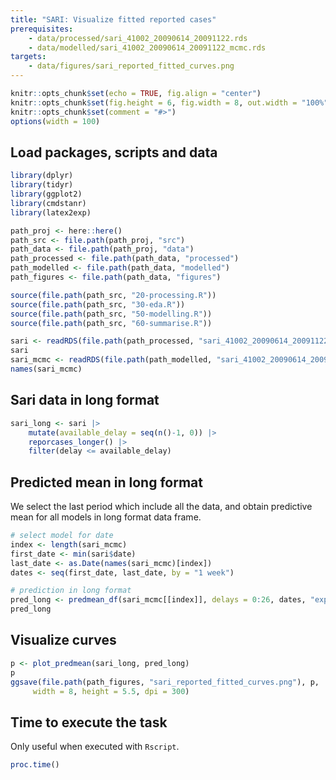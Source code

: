 ```yaml
---
title: "SARI: Visualize fitted reported cases"
prerequisites:
    - data/processed/sari_41002_20090614_20091122.rds
    - data/modelled/sari_41002_20090614_20091122_mcmc.rds
targets:
    - data/figures/sari_reported_fitted_curves.png
---
```


```r
knitr::opts_chunk$set(echo = TRUE, fig.align = "center")
knitr::opts_chunk$set(fig.height = 6, fig.width = 8, out.width = "100%")
knitr::opts_chunk$set(comment = "#>")
options(width = 100)
```

## Load packages, scripts and data

```r
library(dplyr)
library(tidyr)
library(ggplot2)
library(cmdstanr)
library(latex2exp)

path_proj <- here::here()
path_src <- file.path(path_proj, "src")
path_data <- file.path(path_proj, "data")
path_processed <- file.path(path_data, "processed")
path_modelled <- file.path(path_data, "modelled")
path_figures <- file.path(path_data, "figures")

source(file.path(path_src, "20-processing.R"))
source(file.path(path_src, "30-eda.R"))
source(file.path(path_src, "50-modelling.R"))
source(file.path(path_src, "60-summarise.R"))

sari <- readRDS(file.path(path_processed, "sari_41002_20090614_20091122.rds"))
sari
sari_mcmc <- readRDS(file.path(path_modelled, "sari_41002_20090614_20091122_mcmc.rds"))
names(sari_mcmc)
```

## Sari data in long format

```r
sari_long <- sari |>
    mutate(available_delay = seq(n()-1, 0)) |>
    reporcases_longer() |>
    filter(delay <= available_delay)
```

## Predicted mean in long format

We select the last period which include all the data, and obtain predictive mean for all
models in long format data frame.

```r
# select model for date
index <- length(sari_mcmc)
first_date <- min(sari$date)
last_date <- as.Date(names(sari_mcmc)[index])
dates <- seq(first_date, last_date, by = "1 week")

# prediction in long format
pred_long <- predmean_df(sari_mcmc[[index]], delays = 0:26, dates, "exponential")
pred_long
```

## Visualize curves

```r
p <- plot_predmean(sari_long, pred_long)
p
ggsave(file.path(path_figures, "sari_reported_fitted_curves.png"), p,
     width = 8, height = 5.5, dpi = 300)
```

## Time to execute the task

Only useful when executed with `Rscript`.

```r
proc.time()
```

